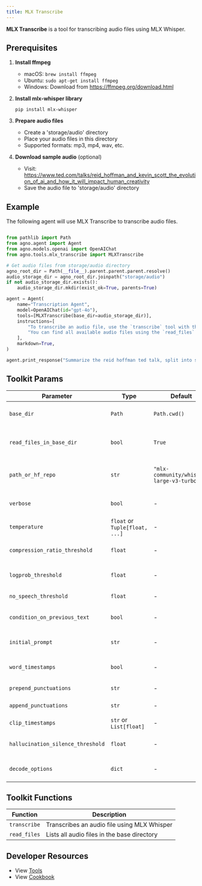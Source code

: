 ```yaml
---
title: MLX Transcribe
---
```


**MLX Transcribe** is a tool for transcribing audio files using MLX Whisper.

## Prerequisites

1. **Install ffmpeg**

   - macOS: `brew install ffmpeg`
   - Ubuntu: `sudo apt-get install ffmpeg`
   - Windows: Download from https://ffmpeg.org/download.html

2. **Install mlx-whisper library**

   ```shell
   pip install mlx-whisper
   ```

3. **Prepare audio files**

   - Create a 'storage/audio' directory
   - Place your audio files in this directory
   - Supported formats: mp3, mp4, wav, etc.

4. **Download sample audio** (optional)
   - Visit: https://www.ted.com/talks/reid_hoffman_and_kevin_scott_the_evolution_of_ai_and_how_it_will_impact_human_creativity
   - Save the audio file to 'storage/audio' directory

## Example

The following agent will use MLX Transcribe to transcribe audio files.

```python cookbook/agent_concepts/tools/mlx_transcribe_tools.py

from pathlib import Path
from agno.agent import Agent
from agno.models.openai import OpenAIChat
from agno.tools.mlx_transcribe import MLXTranscribe

# Get audio files from storage/audio directory
agno_root_dir = Path(__file__).parent.parent.parent.resolve()
audio_storage_dir = agno_root_dir.joinpath("storage/audio")
if not audio_storage_dir.exists():
    audio_storage_dir.mkdir(exist_ok=True, parents=True)

agent = Agent(
    name="Transcription Agent",
    model=OpenAIChat(id="gpt-4o"),
    tools=[MLXTranscribe(base_dir=audio_storage_dir)],
    instructions=[
        "To transcribe an audio file, use the `transcribe` tool with the name of the audio file as the argument.",
        "You can find all available audio files using the `read_files` tool.",
    ],
    markdown=True,
)

agent.print_response("Summarize the reid hoffman ted talk, split into sections", stream=True)
```

## Toolkit Params

| Parameter                         | Type                           | Default                                  | Description                                 |
| --------------------------------- | ------------------------------ | ---------------------------------------- | ------------------------------------------- |
| `base_dir`                        | `Path`                         | `Path.cwd()`                             | Base directory for audio files              |
| `read_files_in_base_dir`          | `bool`                         | `True`                                   | Whether to register the read_files function |
| `path_or_hf_repo`                 | `str`                          | `"mlx-community/whisper-large-v3-turbo"` | Path or HuggingFace repo for the model      |
| `verbose`                         | `bool`                         | -                                   | Enable verbose output                       |
| `temperature`                     | `float` or `Tuple[float, ...]` | -                                   | Temperature for sampling                    |
| `compression_ratio_threshold`     | `float`                        | -                                   | Compression ratio threshold                 |
| `logprob_threshold`               | `float`                        | -                                   | Log probability threshold                   |
| `no_speech_threshold`             | `float`                        | -                                   | No speech threshold                         |
| `condition_on_previous_text`      | `bool`                         | -                                   | Whether to condition on previous text       |
| `initial_prompt`                  | `str`                          | -                                   | Initial prompt for transcription            |
| `word_timestamps`                 | `bool`                         | -                                   | Enable word-level timestamps                |
| `prepend_punctuations`            | `str`                          | -                                   | Punctuations to prepend                     |
| `append_punctuations`             | `str`                          | -                                   | Punctuations to append                      |
| `clip_timestamps`                 | `str` or `List[float]`         | -                                   | Clip timestamps                             |
| `hallucination_silence_threshold` | `float`                        | -                                   | Hallucination silence threshold             |
| `decode_options`                  | `dict`                         | -                                   | Additional decoding options                 |

## Toolkit Functions

| Function     | Description                                 |
| ------------ | ------------------------------------------- |
| `transcribe` | Transcribes an audio file using MLX Whisper |
| `read_files` | Lists all audio files in the base directory |

## Developer Resources

- View [Tools](https://github.com/agno-agi/agno/blob/main/libs/agno/agno/tools/mlx_transcribe.py)
- View [Cookbook](https://github.com/agno-agi/agno/blob/main/cookbook/agent_concepts/tools/mlx_transcribe_tools.py)
